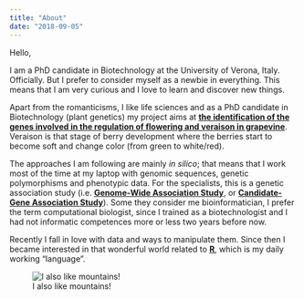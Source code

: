 ```yaml
---
title: "About"
date: "2018-09-05"
---
```


Hello,

I am a PhD candidate in Biotechnology at the University of Verona, Italy. Officially. But I prefer to consider myself as a newbie in everything. This means that I am very curious and I love to learn and discover new things.

Apart from the romanticisms, I like life sciences and as a PhD candidate in Biotechnology (plant genetics) my project aims at [**the identification of the genes involved in the regulation of flowering and veraison in grapevine**](/./about_files/Delfino_Poster_SIGA_2017.pdf). Veraison is that stage of berry development where the berries start to become soft and change color (from green to white/red).

The approaches I am following are mainly *in silico*; that means that I work most of the time at my laptop with genomic sequences, genetic polymorphisms and phenotypic data. For the specialists, this is a genetic association study (i.e. [**Genome-Wide Association Study**](https://en.wikipedia.org/wiki/Genome-wide_association_study), or [**Candidate-Gene Association Study**](https://en.wikipedia.org/wiki/Candidate_gene)). Some they consider me bioinformatician, I prefer the term computational biologist, since I trained as a biotechnologist and I had not informatic competences more or less two years before now.

Recently I fall in love with data and ways to manipulate them. Since then I became interested in that wonderful world related to [**R**](https://www.r-project.org/), which is my daily working “language”.

![I also like mountains!](/./about_files/IMG_20170116_145740204_HDR.jpg)





